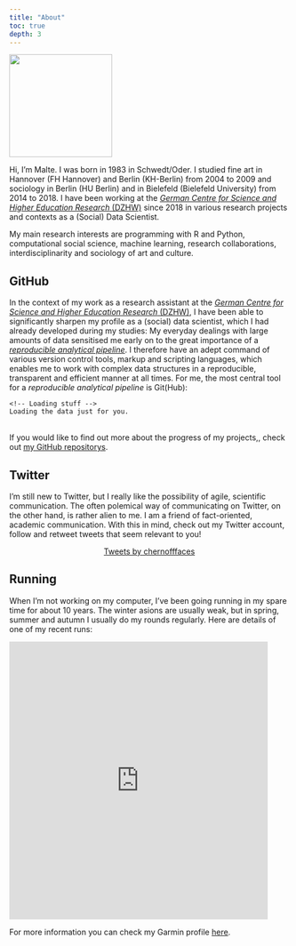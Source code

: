 ```yaml
---
title: "About"
toc: true
depth: 3
---
```


<head>

```{=html}
<style>
    .column {
      height: 800px;
      overflow-y: auto;
    }
  </style>
```
</head>

![](images/avatar_circle.png){fig-align="center" width="185"}

Hi, I'm Malte. I was born in 1983 in Schwedt/Oder. I studied fine art in Hannover (FH Hannover) and Berlin (KH-Berlin) from 2004 to 2009 and sociology in Berlin (HU Berlin) and in Bielefeld (Bielefeld University) from 2014 to 2018. I have been working at the [*German Centre for Science and Higher Education Research* (DZHW)](https://www.dzhw.eu/en/index_html) since 2018 in various research projects and contexts as a (Social) Data Scientist.

My main research interests are programming with R and Python, computational social science, machine learning, research collaborations, interdisciplinarity and sociology of art and culture.

## GitHub

In the context of my work as a research assistant at the [*German Centre for Science and Higher Education Research* (DZHW)](https://www.dzhw.eu/en/index_html), I have been able to significantly sharpen my profile as a (social) data scientist, which I had already developed during my studies: My everyday dealings with large amounts of data sensitised me early on to the great importance of a [*reproducible analytical pipeline*](https://analysisfunction.civilservice.gov.uk/support/reproducible-analytical-pipelines/). I therefore have an adept command of various version control tools, markup and scripting languages, which enables me to work with complex data structures in a reproducible, transparent and efficient manner at all times. For me, the most central tool for a *reproducible analytical pipeline* is Git(Hub):

<!-- Include the library. -->

```{=html}
<script
  src="https://unpkg.com/github-calendar@latest/dist/github-calendar.min.js">
</script>
```
<!-- Optionally, include the theme (if you don't want to struggle to write the CSS) -->

```{=html}
<link
  rel="stylesheet"
  href="https://unpkg.com/github-calendar@latest/dist/github-calendar-responsive.css"
/>
```
<!-- Prepare a container for your calendar. -->

::: calendar
```         
<!-- Loading stuff -->
Loading the data just for you.
```
:::

```{=html}

<script>
    // or enable responsive functionality:
    GitHubCalendar(".calendar", "maltehueckstaedt", { responsive: true });

    // Use a proxy
    GitHubCalendar(".calendar", "maltehueckstaedt", {
       proxy (maltehueckstaedt) {
         return fetch(`https://your-proxy.com/github?user=${username}`)
       }
    }).then(r => r.text())
</script>
```
\
If you would like to find out more about the progress of my projects,, check out [my GitHub repositorys](https://github.com/maltehueckstaedt).


## Twitter

I'm still new to Twitter, but I really like the possibility of agile, scientific communication. The often polemical way of communicating on Twitter, on the other hand, is rather alien to me. I am a friend of fact-oriented, academic communication. With this in mind, check out my Twitter account, follow and retweet tweets that seem relevant to you!

<center><a class="twitter-timeline" data-width="330" data-height="500" data-theme="light" href="https://twitter.com/chernofffaces?ref_src=twsrc%5Etfw">Tweets by chernofffaces</a></center>

```{=html}
<script async src="https://platform.twitter.com/widgets.js" charset="utf-8"></script>
```

## Running

When I'm not working on my computer, I've been going running in my spare time for about 10 years. The winter asions are usually weak, but in spring, summer and autumn I usually do my rounds regularly. Here are details of one of my recent runs:

<iframe src="https://connect.garmin.com/modern/activity/embed/10907837412" title="Schwerin - W05D7-Langer Lauf" width="465" height="500" frameborder="0">

</iframe>

For more information you can check my Garmin profile [here](https://connect.garmin.com/modern/profile/a7608bfb-2aaf-4eed-becd-6871567540c7).
